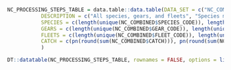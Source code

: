 ```r
NC_PROCESSING_STEPS_TABLE = data.table::data.table(DATA_SET = c("NC_COMBINED", "NC_MAPPED_SPECIES", "NC_MAPPED_SPECIES_GEAR", "NC_MAPPED_SPECIES_GEAR_FLEET", "NC"), 
           DESCRIPTION = c("All species, gears, and fleets", "Species mapped to the ASFIS code list", "Gears mapped to the ISSCFG code list", "Fleets mapped to the FIRMS fleet code list", "Filter on GTA species"), 
           SPECIES = c(length(unique(NC_COMBINED$SPECIES_CODE)), length(unique(NC_MAPPED_SPECIES$species)), length(unique(NC_MAPPED_SPECIES_GEAR$species)), length(unique(NC_MAPPED_SPECIES_GEAR_FLEET$species)), length(unique(NC$species))), 
           GEARS = c(length(unique(NC_COMBINED$GEAR_CODE)), length(unique(NC_MAPPED_SPECIES$GEAR_CODE)), length(unique(NC_MAPPED_SPECIES_GEAR$gear_type)), length(unique(NC_MAPPED_SPECIES_GEAR_FLEET$gear_type)), length(unique(NC$gear_type))), 
           FLEETS = c(length(unique(NC_COMBINED$FLEET_CODE)), length(unique(NC_MAPPED_SPECIES$FLEET_CODE)), length(unique(NC_MAPPED_SPECIES_GEAR$FLEET_CODE)), length(unique(NC_MAPPED_SPECIES_GEAR_FLEET$fishing_fleet)), length(unique(NC$fishing_fleet))), 
           CATCH = c(pn(round(sum(NC_COMBINED$CATCH))), pn(round(sum(NC_MAPPED_SPECIES$CATCH))), pn(round(sum(NC_MAPPED_SPECIES_GEAR$CATCH))), pn(round(sum(NC_MAPPED_SPECIES_GEAR_FLEET$CATCH))), pn(round(sum(NC$CATCH))))
           )
```

```r
DT::datatable(NC_PROCESSING_STEPS_TABLE, rownames = FALSE, options = list(dom = 't')) %>% formatStyle('CATCH', `text-align` = 'right')
```
